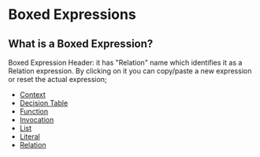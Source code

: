 
<Meta title="Boxed Expressions/Overview" />

# Boxed Expressions

## What is a Boxed Expression?

Boxed Expression Header: it has "Relation" name which identifies it as a Relation expression. By clicking on it you can copy/paste a new expression or reset the actual expression;

- [Context](/docs/boxed-expressions-context--overview)
- [Decision Table](/docs/boxed-expressions-decision-table--overview)
- [Function](/docs/boxed-expressions-function--overview)
- [Invocation](/boxed-expressions-invocation--overview)
- [List](/docs/boxed-expressions-list--overview)
- [Literal](/docs/boxed-expressions-literal--overview)
- [Relation](/docs/boxed-expressions-relation--overview)
